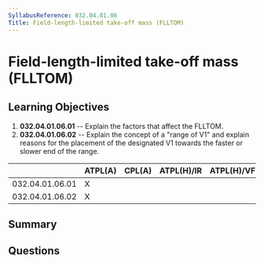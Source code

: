 ```yaml
---
SyllabusReference: 032.04.01.06
Title: Field-length-limited take-off mass (FLLTOM)
---
```


# Field-length-limited take-off mass (FLLTOM)

## Learning Objectives

1. **032.04.01.06.01** -- Explain the factors that affect the FLLTOM.
2. **032.04.01.06.02** -- Explain the concept of a "range of V1" and explain
   reasons for the placement of the designated V1 towards the faster or slower
   end of the range.

|                 | ATPL(A) | CPL(A) | ATPL(H)/IR | ATPL(H)/VFR | CPL(H) | IR  | CBIR(A) |
| --------------- | ------- | ------ | ---------- | ----------- | ------ | --- | ------- |
| 032.04.01.06.01 | X       |        |            |             |        |     |         |
| 032.04.01.06.02 | X       |        |            |             |        |     |         |

## Summary

## Questions
